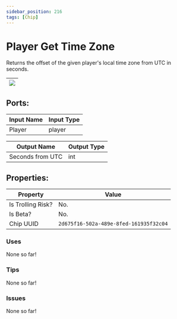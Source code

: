 ```yaml
---
sidebar_position: 216
tags: [Chip]
---
```


# Player Get Time Zone


Returns the offset of the given player's local time zone from UTC in seconds.

| ![](https://images-ext-2.discordapp.net/external/MPmIaQzlEPmgGWlgi-WxBBXt0Bjv_zWPkg1y1f_sy3s/https/www.recroomcircuits.com/image/circuit/absolute-value?width=206&height=108) |
|-----|

## Ports:

| Input Name | Input Type |
|-----------|-----------|
| Player | player |

| Output Name | Output Type |
|-----------|-----------|
| Seconds from UTC | int |

## Properties:

| Property  | Value |
|-------------------|-----------|
| Is Trolling Risk? | No. |
| Is Beta? | No. |
| Chip UUID | `2d675f16-502a-489e-8fed-161935f32c04` |

### Uses

None so far!

### Tips

None so far!

### Issues

None so far!